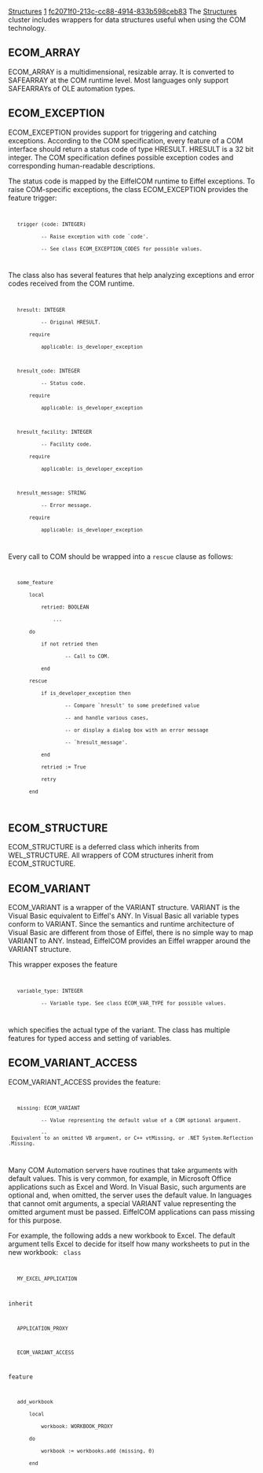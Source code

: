 [[Property:title|Structures]]
[[Property:weight|1]]
[[Property:uuid|fc2071f0-213c-cc88-4914-833b598ceb83]]
The [[ref:libraries/com/reference/index|Structures]]  cluster includes wrappers for data structures useful when using the COM technology. 

==ECOM_ARRAY==

ECOM_ARRAY is a multidimensional, resizable array. It is converted to SAFEARRAY at the COM runtime level. Most languages only support SAFEARRAYs of OLE automation types. 

==ECOM_EXCEPTION==

ECOM_EXCEPTION provides support for triggering and catching exceptions. According to the COM specification, every feature of a COM interface should return a status code of type HRESULT. HRESULT is a 32 bit integer. The COM specification defines possible exception codes and corresponding human-readable descriptions. 

The status code is mapped by the EiffelCOM runtime to Eiffel exceptions. To raise COM-specific exceptions, the class ECOM_EXCEPTION provides the feature <eiffel>trigger</eiffel>: 
<code>
    trigger (code: INTEGER)
            -- Raise exception with code `code'.
            -- See class ECOM_EXCEPTION_CODES for possible values.
</code>

The class also has several features that help analyzing exceptions and error codes received from the COM runtime. 
<code>
    hresult: INTEGER
            -- Original HRESULT.
        require
            applicable: is_developer_exception

    hresult_code: INTEGER
            -- Status code.
        require
            applicable: is_developer_exception

    hresult_facility: INTEGER
            -- Facility code.
        require
            applicable: is_developer_exception

    hresult_message: STRING
            -- Error message.
        require
            applicable: is_developer_exception
</code>

Every call to COM should be wrapped into a <code> rescue </code> clause as follows: 
<code>
    some_feature
        local
            retried: BOOLEAN
                ...
        do
            if not retried then
                    -- Call to COM.
            end
        rescue
            if is_developer_exception then
                    -- Compare `hresult' to some predefined value
                    -- and handle various cases,
                    -- or display a dialog box with an error message
                    -- `hresult_message'.
            end
            retried := True
            retry
        end
</code>

==ECOM_STRUCTURE==

ECOM_STRUCTURE is a deferred class which inherits from WEL_STRUCTURE. All wrappers of COM structures inherit from ECOM_STRUCTURE. 

==ECOM_VARIANT==

ECOM_VARIANT is a wrapper of the VARIANT structure. VARIANT is the Visual Basic equivalent to Eiffel's <eiffel>ANY</eiffel>. In Visual Basic all variable types conform to VARIANT. Since the semantics and runtime architecture of Visual Basic are different from those of Eiffel, there is no simple way to map VARIANT to ANY. Instead, EiffelCOM provides an Eiffel wrapper around the VARIANT structure. 

This wrapper exposes the feature 
<code>
    variable_type: INTEGER
            -- Variable type. See class ECOM_VAR_TYPE for possible values. 
</code>

which specifies the actual type of the variant. The class has multiple features for typed access and setting of variables. 

==ECOM_VARIANT_ACCESS==

<eiffel>ECOM_VARIANT_ACCESS</eiffel> provides the feature: 
<code>
    missing: ECOM_VARIANT
            -- Value representing the default value of a COM optional argument.
            -- Equivalent to an omitted VB argument, or C++ vtMissing, or .NET System.Reflection.Missing.
</code>

Many COM Automation servers have routines that take arguments with default values. This is very common, for example, in Microsoft Office applications such as Excel and Word. In Visual Basic, such arguments are optional and, when omitted, the server uses the default value. In languages that cannot omit arguments, a special VARIANT value representing the omitted argument must be passed. EiffelCOM applications can pass missing for this purpose. 

For example, the following adds a new workbook to Excel. The default argument tells Excel to decide for itself how many worksheets to put in the new workbook: 
<code>
class
    MY_EXCEL_APPLICATION

inherit
    APPLICATION_PROXY


    ECOM_VARIANT_ACCESS

feature

    add_workbook
        local
            workbook: WORKBOOK_PROXY
        do
            workbook := workbooks.add (missing, 0)
        end
</code>




